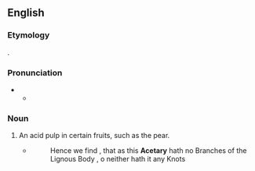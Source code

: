 ==English==

===Etymology===
{{uder|en|la|acetaria||[[salad]] plants}}.

===Pronunciation===
* {{IPA|en|/əˈsiːtəɹi/}}
** {{audio|en|LL-Q1860 (eng)-Vealhurl-acetary.wav|Audio (UK)}}

===Noun===
{{en-noun|?}}

# An acid pulp in certain fruits, such as the pear.
#* {{RQ:Grew Plants}}
#*:Hence we find , that as this '''Acetary''' hath no Branches of the Lignous Body , {{long s}}o neither hath it any Knots